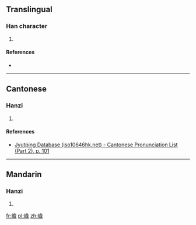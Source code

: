 ==Translingual==

===Han character===
{{Han char|rn=46|rad=山|as=13|sn=16|four=|canj=山弓金口 (UNCR)}}

# {{defn|Han|sort=山13}}

====References====
* {{Han ref|kx=0320.140|dkj=08501|dj=0620.190|hdz=10801.090|uh=5DA6|ud=23974}}

----

==Cantonese==

===Hanzi===
{{yue-hanzi|jyut=[[zim1]]|y=jim1}}

# {{defn|lang=yue|sort=山13}}

====References====
* [http://www.iso10646hk.net/jp/document/download.jsp Jyutping Database (iso10646hk.net) - Cantonese Pronunciation List (Part 2), p. 101]

----

==Mandarin==

===Hanzi===
{{cmn-hanzi|pin=[[zhān]] ([[zhan1]])|wg=chan<sup>1</sup>}}

# {{defn|lang=cmn|sort=山13}}

[[fr:嶦]]
[[pl:嶦]]
[[zh:嶦]]